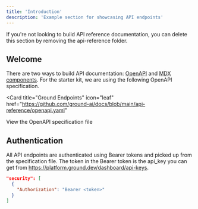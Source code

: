 ```yaml
---
title: 'Introduction'
description: 'Example section for showcasing API endpoints'
---
```


<Note>
  If you're not looking to build API reference documentation, you can delete
  this section by removing the api-reference folder.
</Note>

## Welcome

There are two ways to build API documentation: [OpenAPI](https://mintlify.com/docs/api-playground/openapi/setup) and [MDX components](https://mintlify.com/docs/api-playground/mdx/configuration). For the starter kit, we are using the following OpenAPI specification.

<Card
  title="Ground Endpoints"
  icon="leaf"
  href="https://github.com/ground-ai/docs/blob/main/api-reference/openapi.yaml"
>
  View the OpenAPI specification file
</Card>

## Authentication

All API endpoints are authenticated using Bearer tokens and picked up from the specification file.
The token in the Bearer token is the api_key you can get from https://platform.ground.dev/dashboard/api-keys.

```json
"security": [
  {
    "Authorization": "Bearer <token>"
  }
]
```
